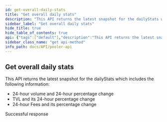 ```yaml
---
id: get-overall-daily-stats
title: "Get overall daily stats"
description: "This API returns the latest snapshot for the dailyStats which includes the following information:"
sidebar_label: "Get overall daily stats"
hide_title: true
hide_table_of_contents: true
api: {"tags":["default"],"description":"This API returns the latest snapshot for the dailyStats which includes the following information:\n\n- 24-hour volume and 24-hour percentage change\n- TVL and its 24-hour percentage change\n- 24-hour Fees and its percentage change","security":[{"api_key":[]}],"responses":{"200":{"description":"Successful response"}},"method":"get","path":"/v2-daily-stats","servers":[{"url":"https://uniswapv2-ethindia.powerloom.io/api/","description":"Uniswap V2"},{"url":"https://quickswap.powerloom.io/api/","description":"Quickswap"},{"url":"https://sushiswap.powerloom.io/api/","description":"Sushiswap"}],"securitySchemes":{"api_key":{"type":"apiKey","name":"X-API-Key","in":"header"}},"info":{"title":"Pooler API","version":"1.0.0"},"postman":{"name":"Get overall daily stats","description":{"content":"This API returns the latest snapshot for the dailyStats which includes the following information:\n\n- 24-hour volume and 24-hour percentage change\n- TVL and its 24-hour percentage change\n- 24-hour Fees and its percentage change","type":"text/plain"},"url":{"path":["v2-daily-stats"],"host":["{{baseUrl}}"],"query":[],"variable":[]},"method":"GET","auth":{"type":"apikey","apikey":[{"type":"any","value":"X-API-Key","key":"key"},{"type":"any","value":"<API Key>","key":"value"},{"type":"any","value":"header","key":"in"}]}}}
sidebar_class_name: "get api-method"
info_path: docs/API/pooler-api
---
```



## Get overall daily stats



This API returns the latest snapshot for the dailyStats which includes the following information:

- 24-hour volume and 24-hour percentage change
- TVL and its 24-hour percentage change
- 24-hour Fees and its percentage change

<div><ApiTabs><TabItem label={"200"} value={"200"}><div>

Successful response

</div><div></div></TabItem></ApiTabs></div>
      